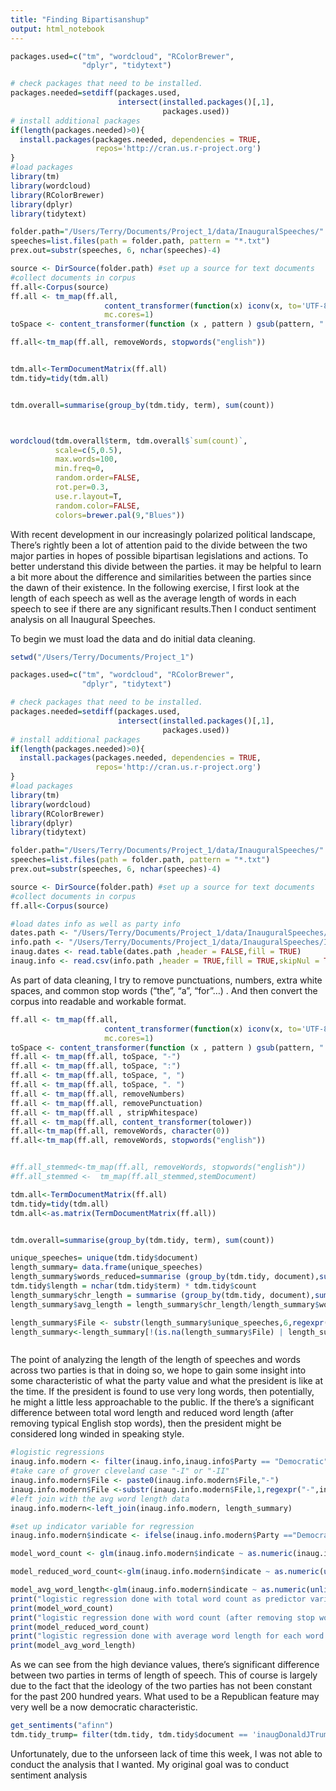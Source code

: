 ```yaml
---
title: "Finding Bipartisanshup"
output: html_notebook
---
```


```r
packages.used=c("tm", "wordcloud", "RColorBrewer", 
                "dplyr", "tidytext")

# check packages that need to be installed.
packages.needed=setdiff(packages.used, 
                        intersect(installed.packages()[,1], 
                                  packages.used))
# install additional packages
if(length(packages.needed)>0){
  install.packages(packages.needed, dependencies = TRUE,
                   repos='http://cran.us.r-project.org')
}
#load packages
library(tm)
library(wordcloud)
library(RColorBrewer)
library(dplyr)
library(tidytext)

folder.path="/Users/Terry/Documents/Project_1/data/InauguralSpeeches/"
speeches=list.files(path = folder.path, pattern = "*.txt")
prex.out=substr(speeches, 6, nchar(speeches)-4)

source <- DirSource(folder.path) #set up a source for text documents
#collect documents in corpus
ff.all<-Corpus(source)
ff.all <- tm_map(ff.all,
                     content_transformer(function(x) iconv(x, to='UTF-8-MAC', sub='byte')),
                     mc.cores=1)
toSpace <- content_transformer(function (x , pattern ) gsub(pattern, " ", x))

ff.all<-tm_map(ff.all, removeWords, stopwords("english"))


tdm.all<-TermDocumentMatrix(ff.all)
tdm.tidy=tidy(tdm.all)


tdm.overall=summarise(group_by(tdm.tidy, term), sum(count))



wordcloud(tdm.overall$term, tdm.overall$`sum(count)`,
          scale=c(5,0.5),
          max.words=100,
          min.freq=0,
          random.order=FALSE,
          rot.per=0.3,
          use.r.layout=T,
          random.color=FALSE,
          colors=brewer.pal(9,"Blues"))

```

With recent development in our increasingly polarized political landscape, There's rightly been a lot of attention paid to the divide between the two major parties in hopes of possible bipartisan legislations and actions. To better understand this divide between the parties. it may be helpful to learn a bit more about the difference and similarities between the parties since the dawn of their existence. 
In the following exercise, I first look at the length of each speech as well as the average length of words in each speech to see if there are any significant results.Then I conduct sentiment analysis on all Inaugural Speeches.


To begin we must load the data and do initial data cleaning.
```r
setwd("/Users/Terry/Documents/Project_1")
```

```r
packages.used=c("tm", "wordcloud", "RColorBrewer", 
                "dplyr", "tidytext")

# check packages that need to be installed.
packages.needed=setdiff(packages.used, 
                        intersect(installed.packages()[,1], 
                                  packages.used))
# install additional packages
if(length(packages.needed)>0){
  install.packages(packages.needed, dependencies = TRUE,
                   repos='http://cran.us.r-project.org')
}
#load packages
library(tm)
library(wordcloud)
library(RColorBrewer)
library(dplyr)
library(tidytext)

```

```r
folder.path="/Users/Terry/Documents/Project_1/data/InauguralSpeeches/"
speeches=list.files(path = folder.path, pattern = "*.txt")
prex.out=substr(speeches, 6, nchar(speeches)-4)

source <- DirSource(folder.path) #set up a source for text documents
#collect documents in corpus
ff.all<-Corpus(source)

```

```r
#load dates info as well as party info
dates.path <- "/Users/Terry/Documents/Project_1/data/InauguralSpeeches/InauguationDates2.txt"
info.path <- "/Users/Terry/Documents/Project_1/data/InauguralSpeeches/InaugurationInfo_csv.csv"
inaug.dates <- read.table(dates.path ,header = FALSE,fill = TRUE)
inaug.info <- read.csv(info.path ,header = TRUE,fill = TRUE,skipNul = TRUE)

```

As part of data cleaning, I try to remove punctuations, numbers, extra white spaces, and common stop words ("the", "a", "for"...) . And then convert the corpus into readable and workable format.
```r
ff.all <- tm_map(ff.all,
                     content_transformer(function(x) iconv(x, to='UTF-8-MAC', sub='byte')),
                     mc.cores=1)
toSpace <- content_transformer(function (x , pattern ) gsub(pattern, " ", x))
ff.all <- tm_map(ff.all, toSpace, "-")
ff.all <- tm_map(ff.all, toSpace, ":")
ff.all <- tm_map(ff.all, toSpace, ", ")
ff.all <- tm_map(ff.all, toSpace, ". ")
ff.all <- tm_map(ff.all, removeNumbers)
ff.all <- tm_map(ff.all, removePunctuation)
ff.all <- tm_map(ff.all , stripWhitespace)
ff.all <- tm_map(ff.all, content_transformer(tolower))
ff.all<-tm_map(ff.all, removeWords, character(0))
ff.all<-tm_map(ff.all, removeWords, stopwords("english"))


#ff.all_stemmed<-tm_map(ff.all, removeWords, stopwords("english"))
#ff.all_stemmed <-  tm_map(ff.all_stemmed,stemDocument)

tdm.all<-TermDocumentMatrix(ff.all)
tdm.tidy=tidy(tdm.all)
tdm.all<-as.matrix(TermDocumentMatrix(ff.all))


tdm.overall=summarise(group_by(tdm.tidy, term), sum(count))

```

```r

unique_speeches= unique(tdm.tidy$document)
length_summary= data.frame(unique_speeches)
length_summary$words_reduced=summarise (group_by(tdm.tidy, document),sum(count))[,2]
tdm.tidy$length = nchar(tdm.tidy$term) * tdm.tidy$count
length_summary$chr_length = summarise (group_by(tdm.tidy, document),sum(length))[,2]
length_summary$avg_length = length_summary$chr_length/length_summary$words_reduced

length_summary$File <- substr(length_summary$unique_speeches,6,regexpr("-",length_summary$unique_speeches)-1)
length_summary<-length_summary[!(is.na(length_summary$File) | length_summary$File==""), ]



```
The point of analyzing the length of the length of speeches and words across two parties is that in doing so, we hope to gain some insight into some characteristic of what the party value and what the president is like at the time. 
If the president is found to use very long words, then potentially, he might a little less approachable to the public. If the there's a significant difference between total word length and
reduced word length (after removing typical English stop words), then the president might be considered long winded in speaking style. 

```r
#logistic regressions
inaug.info.modern <- filter(inaug.info,inaug.info$Party == "Democratic" | inaug.info$Party == "Republican" )
#take care of grover cleveland case "-I" or "-II"
inaug.info.modern$File <- paste0(inaug.info.modern$File,"-")
inaug.info.modern$File <-substr(inaug.info.modern$File,1,regexpr("-",inaug.info.modern$File)-1)
#left join with the avg word length data
inaug.info.modern<-left_join(inaug.info.modern, length_summary)

#set up indicator variable for regression
inaug.info.modern$indicate <- ifelse(inaug.info.modern$Party =="Democratic", 1,0)

model_word_count <- glm(inaug.info.modern$indicate ~ as.numeric(inaug.info.modern$Words),family=binomial(link='logit'),data=inaug.info.modern)

model_reduced_word_count<-glm(inaug.info.modern$indicate ~ as.numeric(unlist(inaug.info.modern$words_reduced)),family=binomial(link='logit'),data=inaug.info.modern)

model_avg_word_length<-glm(inaug.info.modern$indicate ~ as.numeric(unlist(inaug.info.modern$avg_length)),family=binomial(link='logit'),data=inaug.info.modern)
print("logistic regression done with total word count as predictor variable and the party as indicator variable")
print(model_word_count)
print("logistic regression done with word count (after removing stop words from library) as predictor variable and the party as indicator variable")
print(model_reduced_word_count)
print("logistic regression done with average word length for each word as predictor variable and the party as indicator variable")
print(model_avg_word_length)

```
As we can see from the high deviance values, there's significant difference between two parties in terms of length of speech. This of course is largely due to the fact that the ideology of the two parties has not been constant for the past 200 hundred years. What used to be a Republican feature may very well be a now democratic characteristic. 

```r
get_sentiments("afinn")
tdm.tidy_trump= filter(tdm.tidy, tdm.tidy$document == 'inaugDonaldJTrump-1.txt')

```
Unfortunately, due to the unforseen lack of time this week, I was not able to conduct the analysis that I wanted. My original goal was to conduct sentiment analysis
